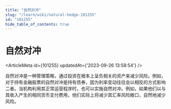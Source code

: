 ```yaml
---
title: "自然对冲"
slug: "/learn/wiki/natural-hedge-101255"
id: "101255"
hide_table_of_contents: true
---
```



# 自然对冲

<ArticleMeta id={101255} updatedAt={'2023-09-26 13:58:54'} />
<div className='border-solid border-b border-t-0 my-4 border-[var(--ifm-color-gray-300)]' />

自然对冲是一种管理策略，通过投资在根本上呈负相关的资产来减少风险。例如，对于持有金融股票的自然对冲是持有债券，因为利率变动往往会以相反的方式影响二者。当机构利用其正常运营程序时，也可以实施自然对冲。例如，如果他们以与其收入产生的相同货币支付费用，他们实际上将减少其汇率风险敞口，自然地减少风险。
